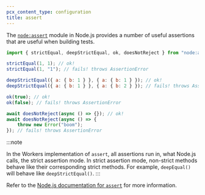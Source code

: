 ```yaml
---
pcx_content_type: configuration
title: assert
---
```



<Render file="nodejs-compat-howto" product="workers" />

The [`node:assert`](https://nodejs.org/docs/latest/api/assert.html) module in Node.js provides a number of useful assertions that are useful when building tests.

```js
import { strictEqual, deepStrictEqual, ok, doesNotReject } from "node:assert";

strictEqual(1, 1); // ok!
strictEqual(1, "1"); // fails! throws AssertionError

deepStrictEqual({ a: { b: 1 } }, { a: { b: 1 } }); // ok!
deepStrictEqual({ a: { b: 1 } }, { a: { b: 2 } }); // fails! throws AssertionError

ok(true); // ok!
ok(false); // fails! throws AssertionError

await doesNotReject(async () => {}); // ok!
await doesNotReject(async () => {
	throw new Error("boom");
}); // fails! throws AssertionError
```

:::note

In the Workers implementation of `assert`, all assertions run in, what Node.js calls, the strict assertion mode. In strict assertion mode, non-strict methods behave like their corresponding strict methods. For example, `deepEqual()` will behave like `deepStrictEqual()`.
:::

Refer to the [Node.js documentation for `assert`](https://nodejs.org/dist/latest-v19.x/docs/api/assert.html) for more information.
